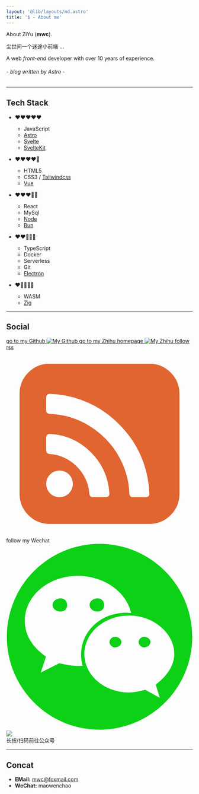 ```yaml
---
layout: '@lib/layouts/md.astro'
title: '$ - About me'
---
```


About ZiYu (**mwc**).

尘世间一个迷途小前端 …

A web *front-end* developer with over 10 years of experience.

###### *- blog written by Astro -*

----

## Tech Stack

* ❤️❤️❤️❤️❤️
    - JavaScript
    - [Astro](https://astro.build/)
    - [Svelte](https://svelte.dev/)
    - [SvelteKit](https://kit.svelte.dev/)

* ❤️❤️❤️❤️🤍
    - HTML5
    - CSS3 / [Tailwindcss](https://tailwindcss.com/)
    - [Vue](https://vuejs.org/)

* ❤️❤️❤️🤍🤍
    - React
    - MySql
    - [Node](https://nodejs.org/en)
    - [Bun](https://bun.dev/)

* ❤️❤️🤍🤍🤍
    - TypeScript
    - Docker
    - Serverless
    - Git
    - [Electron](https://www.electronjs.org/)

* ❤️🤍🤍🤍🤍 
    - WASM
    - [Zig](https://ziglang.org/)

----

## Social

<div class="flex items-center gap-6 [&_a]:border-none">
    <a href="https://github.com/mwc" target="_blank">
        <span class="hidden" aria-hidden="true">go to my Github</span>
        <img class="h-9" src="/myblog/github.png" alt="My Github" />
    </a>
    <a href="https://www.zhihu.com/people/qianduanziyu" target="_blank">
        <span class="hidden" aria-hidden="true">go to my Zhihu homepage</span>
        <img class="h-[26px] rounded-md" src="/myblog/zhihu.png" alt="My Zhihu" />
    </a>
    <a href="/myblog/rss.xml" target="_blank">
        <span class="hidden" aria-hidden="true">follow rss</span>
        <svg class="h-[30px]" viewBox="0 0 1024 1024" version="1.1" xmlns="http://www.w3.org/2000/svg">
            <path
                d="M365.714286 731.428571q0-30.285714-21.428572-51.714285T292.571429 658.285714t-51.714286 21.428572T219.428571 731.428571t21.428572 51.714286T292.571429 804.571429t51.714285-21.428572T365.714286 731.428571z m200.571428 53.714286q-7.428571-132.571429-101.142857-226.285714T238.857143 457.714286q-8-0.571429-13.714286 5.142857t-5.714286 13.142857v73.142857q0 7.428571 4.857143 12.571429t12.285715 5.714285q88 6.285714 150.857142 69.142858t69.142858 150.857142q0.571429 7.428571 5.714285 12.285715t12.571429 4.857143h73.142857q7.428571 0 13.142857-5.714286t5.142857-13.714286z m219.428572 0.571429q-2.857143-88-32-170t-79.714286-148.571429-117.142857-117.142857-148.571429-79.714286T238.285714 238.285714q-8-0.571429-13.142857 5.142857-5.714286 5.714286-5.714286 13.142858v73.142857q0 7.428571 5.142858 12.571428t12.571428 5.714286q116.571429 4 216 63.714286T612.285714 570.857143t63.714286 216q0.571429 7.428571 5.714286 12.571428t12.571428 5.142858h73.142857q7.428571 0 13.142858-5.714286 6.285714-5.142857 5.142857-13.142857z m165.142857-548v548.571428q0 68-48.285714 116.285715T786.285714 950.857143H237.714286q-68 0-116.285715-48.285714T73.142857 786.285714V237.714286q0-68 48.285714-116.285715T237.714286 73.142857h548.571428q68 0 116.285715 48.285714T950.857143 237.714286z"
                fill="#e16531"></path>
        </svg>
    </a>
    <span tabindex="-1" class="group cursor-pointer">
        <span class="hidden" aria-hidden="true">follow my Wechat</span>
        <svg viewBox="0 0 1024 1024" version="1.1" xmlns="http://www.w3.org/2000/svg" class="h-7 w-7">
            <path
                d="M595.77552 510.579651c-14.478759 0-29.04143 14.562671-29.04143 29.016871 0 14.6957 14.560624 29.068036 29.04143 29.068036 21.951965 0 36.3243-14.372336 36.3243-29.068036C632.09982 525.143345 617.727485 510.579651 595.77552 510.579651z"
                fill="#0DD116"></path>
            <path
                d="M755.467569 510.579651c-14.369266 0-28.851095 14.562671-28.851095 29.016871 0 14.6957 14.481829 29.068036 28.851095 29.068036 21.76163 0 36.322254-14.372336 36.322254-29.068036C791.789823 525.143345 777.229199 510.579651 755.467569 510.579651z"
                fill="#0DD116"></path>
            <path
                d="M298.153052 300.001655c-21.734 0-43.714617 14.344706-43.714617 36.214806 0 21.762653 21.980617 36.322254 43.714617 36.322254 21.760606 0 36.213783-14.559601 36.213783-36.322254C334.366835 314.346361 319.912635 300.001655 298.153052 300.001655z"
                fill="#0DD116"></path>
            <path
                d="M501.367337 372.539738c21.844517 0 36.325323-14.560624 36.325323-36.322254 0-21.8701-14.480806-36.213783-36.325323-36.213783-21.760606 0-43.630706 14.343683-43.630706 36.213783C457.736631 357.979114 479.606731 372.539738 501.367337 372.539738z"
                fill="#0DD116"></path>
            <path
                d="M512.330016 1.7519c-280.878109 0-508.827751 227.839125-508.827751 508.827751 0 280.987602 227.949642 508.827751 508.827751 508.827751 280.908808 0 508.74691-227.840148 508.74691-508.827751C1021.076926 229.591025 793.237801 1.7519 512.330016 1.7519zM392.479371 670.464081c-36.241412 0-65.36573-7.392364-101.69003-14.560624l-101.498672 50.91153 29.015847-87.372953C145.658939 568.666604 102.13568 503.164774 102.13568 423.454338c0-138.149407 130.73146-246.928902 290.342668-246.928902 142.730749 0 267.790022 86.880743 292.931632 203.870224-9.217942-1.037632-18.543332-1.691525-27.948539-1.691525-137.932466 0-246.819408 102.916974-246.819408 229.77829 0 21.078061 3.27151 41.421388 8.943696 60.8376C410.61338 670.028153 401.586796 670.464081 392.479371 670.464081zM820.726875 772.153088l21.869077 72.591295-79.627549-43.630706c-29.0445 7.2798-58.221006 14.560624-87.12736 14.560624-138.148383 0-246.927879-94.40716-246.927879-210.683397 0-116.089995 108.779496-210.689536 246.927879-210.689536 130.405025 0 246.600421 94.598518 246.600421 210.689536C922.441465 670.464081 879.028723 728.4661 820.726875 772.153088z"
                fill="#0DD116"></path>
        </svg>
        <div
            class="bg-white hidden cursor-default group-focus:block absolute z-20 mt-2 ml-4 p-1 ring-1 ring-gray-300 -translate-x-1/2 shadow-md rounded-md"
        >
            <img class="w-32" src="/myblog/weixin.jpg" />
            <div class="text-xs leading-6 text-gray-500 text-center">长按/扫码前往公众号</div>
        </div>
    </span>
</div>

----

## Concat

- **EMail:** mwc@foxmail.com
- **WeChat:** maowenchao
